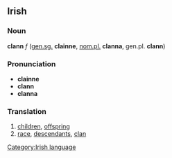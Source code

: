 ==Irish==

===Noun===
'''clann''' ''f'' ([[genitive|gen.]][[singular|sg.]] '''clainne''', [[nominative|nom.]][[plural|pl.]] '''clanna''', gen.pl. '''clann''')

===Pronunciation===
*'''clainne''' {{IPA|[&#720;kla&#626;&#601;]}}
*'''clann''' {{IPA|[kl&#593;&#720;n]}}
*'''clanna''' {{IPA|[klan&#601;]}}

===Translation===
# [[children]], [[offspring]]
# [[race]], [[descendant]]s, [[clan]]

[[Category:Irish language]]